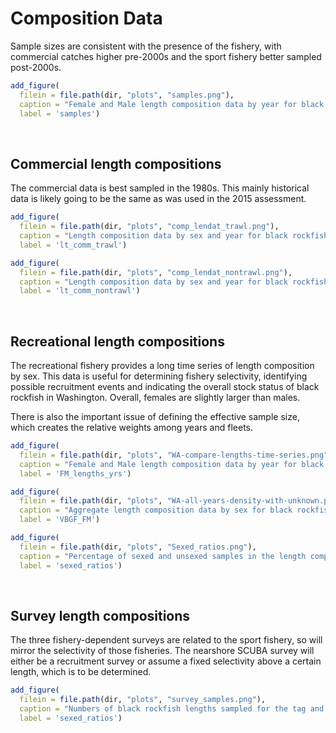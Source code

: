 

# Composition Data

Sample sizes are consistent with the presence of the fishery, with commercial catches higher pre-2000s and the sport fishery better sampled post-2000s.

```r
add_figure(
  filein = file.path(dir, "plots", "samples.png"), 
  caption = "Female and Male length composition data by year for black rockfish based on fish sampled in the Washington sport fishery.",
  label = 'samples')

``` 
\

## Commercial length compositions

The commercial data is best sampled in the 1980s. This mainly historical data is likely going to be the same as was used in the 2015 assessment.

```r
add_figure(
  filein = file.path(dir, "plots", "comp_lendat_trawl.png"), 
  caption = "Length composition data by sex and year for black rockfish based on fish sampled in the Washington trawl fishery.",
  label = 'lt_comm_trawl')

``` 
```r
add_figure(
  filein = file.path(dir, "plots", "comp_lendat_nontrawl.png"), 
  caption = "Length composition data by sex and year for black rockfish based on fish sampled in the Washington trawl fishery.",
  label = 'lt_comm_nontrawl')

``` 
\

## Recreational length compositions
The recreational fishery provides a long time series of length composition by sex. This data is useful for determining fishery selectivity, identifying possible recruitment events and indicating the overall stock status of black rockfish in Washington. Overall, females are slightly larger than males. 

There is also the important issue of defining the effective sample size, which creates the relative weights among years and fleets.  

```r
add_figure(
  filein = file.path(dir, "plots", "WA-compare-lengths-time-series.png"), 
  caption = "Female and Male length composition data by year for black rockfish based on fish sampled in the Washington sport fishery.",
  label = 'FM_lengths_yrs')

``` 

```r
add_figure(
  filein = file.path(dir, "plots", "WA-all-years-density-with-unknown.png"), 
  caption = "Aggregate length composition data by sex for black rockfish based on fish sampled in the Washington sport fishery.",
  label = 'VBGF_FM')

``` 

```r
add_figure(
  filein = file.path(dir, "plots", "Sexed_ratios.png"), 
  caption = "Percentage of sexed and unsexed samples in the length composition data for black rockfish based on fish sampled in the Washington sport fishery.",
  label = 'sexed_ratios')

``` 
\


## Survey length compositions

The three fishery-dependent surveys are related to the sport fishery, so will mirror the selectivity of those fisheries. The nearshore SCUBA survey will either be a recruitment survey or assume a fixed selectivity above a certain length, which is to be determined.

```r
add_figure(
  filein = file.path(dir, "plots", "survey_samples.png"), 
  caption = "Numbers of black rockfish lengths sampled for the tag and neashore surveys.",
  label = 'sexed_ratios')

``` 
